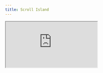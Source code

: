 ```yaml
---
title: Scroll Island
---
```


<Iframe src="https://uilabs.abiee.art/scroll-island/" />


---

## Install

**Copy and paste the following code into your project.**

```bash
pnpm add usehooks-ts
```

**Copy and paste the following code into your project.**

```tsx
import {
  AnimatePresence,
  motion,
  useMotionValueEvent,
  useScroll,
} from "motion/react";
import { Fragment, useRef, useState } from "react";
import { ChevronsUpDown } from "lucide-react";
import useMeasure from "react-use-measure";
import { useOnClickOutside } from "usehooks-ts";

const sections = [
  {
    id: "Tailwind CSS",
    title: "Tailwind CSS",
    content: `Tailwind CSS is an open-source CSS framework. Unlike other frameworks, like Bootstrap, it does not provide a series of predefined classes for elements such as buttons or tables. Instead, it creates a list of "utility" CSS classes that can be used to style each element by mixing and matching.

For example, in other traditional systems, there would be a class message-warning that would apply a yellow background color and bold text. To achieve this result in Tailwind, one would have to apply a set of classes created by the library: bg-yellow-300 and font-bold.

As of 5 August 2024, Tailwind CSS has over 81,000 stars on GitHub.`,
  },
  {
    id: "Features",
    title: "Features",
    content:
      "Due to the difference in basic concepts in relation to other traditional CSS frameworks such as Bootstrap, it is important to know the philosophy from which Tailwind was created, as well as its basic usage. ",
  },
  {
    id: "Utility classes",
    title: "Utility classes",
    content:
      "The utility-first concept refers to the main differentiating feature of Tailwind.[8] Instead of creating classes around components (button, panel, menu, textbox ...), classes are built around a specific style element (yellow color, bold font, very large text, center element...). Each of these classes is called utility classes. ",
  },
  {
    id: "Variants",
    title: "Variants",
    content: `Tailwind offers the possibility to apply a utility class only in some situations through media queries, which is called a variant. The main use of variants is to design a responsive interface for various screen sizes. There are also variants for the different states an element can have, such as hover: for when hovered, focus: when keyboard selected or active: when in use, or when the browser or operating system has dark mode enabled.

Variants have two parts: the condition to be met and the class that is applied if the condition is met. For example, the variant md:bg-yellow-400 will apply the class bg-yellow-400 if the screen size is at least the value defined for md.

Tailwind CSS is developed using JavaScript, runs via Node.js, and installs with environment package managers like npm or yarn.`,
  },
  {
    id: "Settings and themes",
    title: "Settings and themes",
    content:
      "It is possible to configure the utility classes and variants that Tailwind offers through a configuration file usually named tailwind.config.js. In the configuration, one can set the values of the utility classes, such as the color-palette or the sizes between elements for margins.",
  },
  {
    id: "Versions",
    title: "Versions",
    content:
      "Tailwind CSS uses semantic versioning to identify its version compatibility. ",
  },
];

export default function ScrollIsland() {
  const containerRef = useRef<HTMLDivElement | null>(null);
  const [extended, setExtended] = useState(false);
  const [percent, setPercent] = useState(0);
  const [navRef, { width, height }] = useMeasure();
  const triggerRef = useRef<HTMLDivElement | null>(null);

  const { scrollYProgress } = useScroll({
    container: containerRef,
  });

  useMotionValueEvent(scrollYProgress, "change", (latest) => {
    setPercent(Math.floor(latest * 100));
  });

  useOnClickOutside(triggerRef, () => setExtended(false));

  return (
    <>
      <div
        ref={containerRef}
        className="w-full h-svh overflow-auto py-20 scroll-smooth"
        style={{
          mask: "linear-gradient(#0000, #fff 28px calc(100% - 80px), #0000)",
        }}
      >
        <div className="max-w-xl px-6 mx-auto">
          <header>
            <h1 className="text-lg font-semibold py-4">
              Crafting Intuitive Product Interactions
            </h1>
            <p className="mb-10 text-neutral-600">
              Lorem ipsum dolor sit amet consectetur adipisicing elit. Ab labore
              iusto cupiditate saepe explicabo quidem minima! Nihil dolores
              provident facere animi, impedit dolore quibusdam incidunt eos
              velit doloribus iste? Voluptates.
            </p>
          </header>

          <main className="">
            {sections.map((item) => (
              <Fragment key={item.id}>
                <h2 className="text-lg font-semibold py-4" id={item.id}>
                  {item.title}
                </h2>
                <p className="mb-4">{item.content}</p>
              </Fragment>
            ))}
          </main>
        </div>
      </div>

      <AnimatePresence>
        {extended && (
          <motion.div
            initial={{
              opacity: 0,
            }}
            animate={{
              opacity: 1,
            }}
            exit={{
              opacity: 0,
            }}
            className="fixed inset-0 z-10 bg-white/50 backdrop-blur"
          ></motion.div>
        )}
      </AnimatePresence>

      <motion.div
        ref={triggerRef}
        layout
        style={{
          borderRadius: 32,
          padding: 8,
          width: 220,
        }}
        animate={{
          width: extended ? width : 220,
        }}
        transition={{ type: "spring", bounce: 0.3 }}
        className="bg-neutral-900 text-neutral-50 fixed bottom-10 left-1/2 -translate-x-1/2 overflow-hidden shadow-md z-20"
      >
        <motion.div
          className="overflow-hidden"
          style={{
            pointerEvents: extended ? "auto" : "none",
            opacity: 0,
            height: 0,
          }}
          animate={{
            opacity: extended ? 1 : 0,
            filter: `blur(${extended ? 0 : 8}px)`,
            height: extended ? height : 0,
          }}
        >
          <ol
            ref={navRef}
            className="px-4 min-w-[320px] pt-4 pb-8 flex flex-col gap-2"
          >
            {sections.map((item) => (
              <li
                key={item.id}
                className="text-neutral-400 hover:text-neutral-50 transition-colors list-item list-[pad-it] ml-5"
              >
                <a
                  href={`#${item.id}`}
                  className="inline-flex w-full"
                  onClick={() => setExtended(false)}
                >
                  {item.title}
                </a>
              </li>
            ))}
          </ol>
        </motion.div>

        <button
          onClick={() => setExtended(!extended)}
          className="flex items-center gap-10 justify-between w-full px-px"
        >
          <motion.span
            animate={{
              x: extended ? 12 : 0,
              y: extended ? -12 : 0,
            }}
            className="flex items-center gap-1"
            transition={{ type: "spring", bounce: 0.3 }}
          >
            <svg className="size-7 -rotate-90" viewBox="0 0 100 100">
              <circle
                cx="50"
                cy="50"
                r="35"
                strokeWidth="15"
                fill="none"
                className="stroke-neutral-500"
              ></circle>
              <motion.circle
                cx="50"
                cy="50"
                r="35"
                strokeWidth="15"
                strokeDashoffset="0"
                fill="none"
                pathLength="1"
                style={{ pathLength: scrollYProgress }}
                className="stroke-neutral-50"
                strokeLinecap="round"
              />
            </svg>
            <span className="font-semibold ml-1">Index</span>
            <ChevronsUpDown size={15} />
          </motion.span>
          <motion.span
            layout
            animate={{
              x: extended ? -12 : 0,
              y: extended ? -12 : 0,
            }}
            transition={{ type: "spring", bounce: 0.3 }}
            className="bg-white/20 w-16 rounded-full py-1 font-semibold"
          >
            {percent}%
          </motion.span>
        </button>
      </motion.div>
    </>
  );
}
```

---

Inspired by [nitishkmrk](https://x.com/nitishkmrk/status/1850066078505771078).